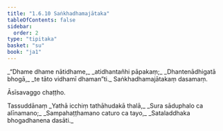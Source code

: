```yaml
---
title: "1.6.10 Saṅkhadhamajātaka"
tableOfContents: false
sidebar:
  order: 2
type: "tipitaka"
basket: "su"
book: "ja1"
---
```



<DynamicBreadcrumb />

<Division number="60" book="ja1">

<Paragraph number="131" type="verses" book="ja1">
_“Dhame dhame nātidhame,_  
_atidhantañhi pāpakaṃ;_  
_Dhantenādhigatā bhogā,_  
_te tāto vidhamī dhaman”ti._  


</Paragraph>
</Division>

<Paragraph number="132" type="center" book="ja1">
Saṅkhadhamajātakaṃ dasamaṃ.

  
Āsīsavaggo chaṭṭho.



</Paragraph>

<Paragraph number="133" type="center" book="ja1">
Tassuddānaṃ


</Paragraph>

<Paragraph number="134" type="verses" book="ja1">
_Yathā icchiṃ tathāhudakā thalā,_  
_Sura sāduphalo ca alīnamano;_  
_Sampahaṭṭhamano caturo ca tayo,_  
_Sataladdhaka bhogadhanena dasāti._
</Paragraph>